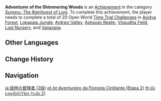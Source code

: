 {{Achievement Infobox
|title        = Adventurer of the Shimmering Woods
|id           = 80172
|order id     = 172
|category     = Sumeru: The Rainforest of Lore
|description  = Complete a total of 20 Open World [[Time Trial Challenges]] in [[Avidya Forest]], [[Lokapala Jungle]], [[Ardravi Valley]], [[Ashavan Realm]], [[Vissudha Field]], [[Lost Nursery]], and [[Vanarana]].
|requirements = 
|set          = Adventurer of the Shimmering Woods
|tier         = 2
|tiers_total  = 3
|primogems    = 10
|tracking     = 
|topic        = Time Trial Challenges
|hidden       = 
|type         = 
}}
'''Adventurer of the Shimmering Woods''' is an [[Achievement]] in the category ''[[Sumeru: The Rainforest of Lore]]''. To complete this achievement, the player needs to complete a total of 20 Open World [[Time Trial Challenges]] in [[Avidya Forest]], [[Lokapala Jungle]], [[Ardravi Valley]], [[Ashavan Realm]], [[Vissudha Field]], [[Lost Nursery]], and [[Vanarana]].
<!--
==Gameplay Notes==

==Trivia==

==Video Guides==
{{EVT
|video1   = 
|caption1 = 
}}
-->
==Other Languages==
{{Transclude|Adventurer of the Shimmering Woods|Other Languages}}

==Change History==
{{Change History|3.0}}
<!--
==References==
{{Reflist}}
-->
==Navigation==
{{Achievement Navbox}}

[[ja:瑶林の冒険者 (2段)]]
[[pt-br:Aventureiro da Floresta Cintilante (Etapa 2)]]
[[th:นักผจญภัยป่าวิจิตร (ระดับ 2)]]